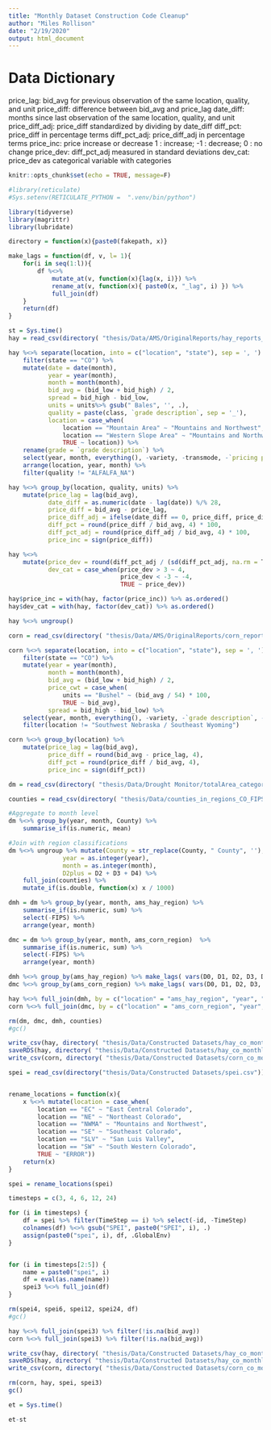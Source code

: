 ```yaml
---
title: "Monthly Dataset Construction Code Cleanup"
author: "Miles Rollison"
date: "2/19/2020"
output: html_document
---
```


# Data Dictionary

price_lag:       bid_avg for previous observation of the same location, quality, and unit
price_diff:      difference between bid_avg and price_lag
date_diff:       months since last observation of the same location, quality, and unit
price_diff_adj:  price_diff standardized by dividing by date_diff
diff_pct:        price_diff in percentage terms
diff_pct_adj:    price_diff_adj in percentage terms
price_inc:       price increase or decrease 1 : increase; -1 : decrease; 0 : no change
price_dev:       diff_pct_adj measured in standard deviations
dev_cat:         price_dev as categorical variable with categories

```r
knitr::opts_chunk$set(echo = TRUE, message=F)

#library(reticulate)
#Sys.setenv(RETICULATE_PYTHON =  ".venv/bin/python")

library(tidyverse)
library(magrittr)
library(lubridate)

directory = function(x){paste0(fakepath, x)}
```

```r
make_lags = function(df, v, l= 1){
    for(i in seq(1:l)){
        df %<>% 
            mutate_at(v, function(x){lag(x, i)}) %>%
            rename_at(v, function(x){ paste0(x, "_lag", i) }) %>%
            full_join(df)   
    }
    return(df)
}
```

```r
st = Sys.time()
hay = read_csv(directory( "thesis/Data/AMS/OriginalReports/hay_reports_stacked.csv"))

hay %<>% separate(location, into = c("location", "state"), sep = ', ') %>% 
    filter(state == "CO") %>% 
    mutate(date = date(month),
           year = year(month),
           month = month(month),
           bid_avg = (bid_low + bid_high) / 2,
           spread = bid_high - bid_low,
           units = units%>% gsub(" Bales", '', .),
           quality = paste(class, `grade description`, sep = '_'),
           location = case_when(
               location == "Mountain Area" ~ "Mountains and Northwest",
               location == "Western Slope Area" ~ "Mountains and Northwest",
               TRUE ~ location)) %>% 
    rename(grade = `grade description`) %>% 
    select(year, month, everything(), -variety, -transmode, -`pricing point`, -`delivery period`) %>% 
    arrange(location, year, month) %>% 
    filter(quality != "ALFALFA_NA")

hay %<>% group_by(location, quality, units) %>%
    mutate(price_lag = lag(bid_avg),
           date_diff = as.numeric(date - lag(date)) %/% 28,
           price_diff = bid_avg - price_lag,
           price_diff_adj = ifelse(date_diff == 0, price_diff, price_diff / date_diff), 
           diff_pct = round(price_diff / bid_avg, 4) * 100,
           diff_pct_adj = round(price_diff_adj / bid_avg, 4) * 100,
           price_inc = sign(price_diff))

hay %<>% 
    mutate(price_dev = round(diff_pct_adj / (sd(diff_pct_adj, na.rm = T) + 0.0001)),
           dev_cat = case_when(price_dev > 3 ~ 4,
                               price_dev < -3 ~ -4,
                               TRUE ~ price_dev))

hay$price_inc = with(hay, factor(price_inc)) %>% as.ordered() 
hay$dev_cat = with(hay, factor(dev_cat)) %>% as.ordered() 

hay %<>% ungroup()
```

```r
corn = read_csv(directory( "thesis/Data/AMS/OriginalReports/corn_reports_stacked.csv"))

corn %<>% separate(location, into = c("location", "state"), sep = ', ') %>% 
    filter(state == "CO") %>% 
    mutate(year = year(month),
           month = month(month),
           bid_avg = (bid_low + bid_high) / 2,
           price_cwt = case_when(
               units == "Bushel" ~ (bid_avg / 54) * 100,
               TRUE ~ bid_avg),
           spread = bid_high - bid_low) %>% 
    select(year, month, everything(), -variety, -`grade description`, -`delivery period`, -class) %>% 
    filter(location != "Southwest Nebraska / Southeast Wyoming")

corn %<>% group_by(location) %>%
    mutate(price_lag = lag(bid_avg),
           price_diff = round(bid_avg - price_lag, 4),
           diff_pct = round(price_diff / bid_avg, 4),
           price_inc = sign(diff_pct))

```

```r
dm = read_csv(directory( "thesis/Data/Drought Monitor/totalArea_categorical_byCounty_CO_20000101_20191219.csv"))   

counties = read_csv(directory( "thesis/Data/counties_in_regions_CO_FIPS.csv"))

#Aggregate to month level
dm %<>% group_by(year, month, County) %>%
    summarise_if(is.numeric, mean)

#Join with region classifications
dm %<>% ungroup %>% mutate(County = str_replace(County, " County", ''),
               year = as.integer(year),
               month = as.integer(month),
               D2plus = D2 + D3 + D4) %>% 
    full_join(counties) %>% 
    mutate_if(is.double, function(x) x / 1000)

dmh = dm %>% group_by(year, month, ams_hay_region) %>% 
    summarise_if(is.numeric, sum) %>% 
    select(-FIPS) %>% 
    arrange(year, month)

dmc = dm %>% group_by(year, month, ams_corn_region)  %>% 
    summarise_if(is.numeric, sum) %>% 
    select(-FIPS) %>% 
    arrange(year, month) 

dmh %<>% group_by(ams_hay_region) %>% make_lags( vars(D0, D1, D2, D3, D4, D2plus), 4)
dmc %<>% group_by(ams_corn_region) %>% make_lags( vars(D0, D1, D2, D3, D4, D2plus), 4)
```

```r
hay %<>% full_join(dmh, by = c("location" = "ams_hay_region", "year", "month"))
corn %<>% full_join(dmc, by = c("location" = "ams_corn_region", "year", "month")) %>% arrange(year, month, location)

rm(dm, dmc, dmh, counties)
#gc()
```

```r
write_csv(hay, directory( "thesis/Data/Constructed Datasets/hay_co_monthly_ams_dm.csv"))
saveRDS(hay, directory( "thesis/Data/Constructed Datasets/hay_co_monthly_ams_dm.Rds"))
write_csv(corn, directory( "thesis/Data/Constructed Datasets/corn_co_monthly_ams_dm.csv"))
```

```r
spei = read_csv(directory("thesis/Data/Constructed Datasets/spei.csv"))


rename_locations = function(x){
    x %<>% mutate(location = case_when(
        location == "EC" ~ "East Central Colorado",
        location == "NE" ~ "Northeast Colorado",
        location == "NWMA" ~ "Mountains and Northwest",
        location == "SE" ~ "Southeast Colorado",
        location == "SLV" ~ "San Luis Valley",
        location == "SW" ~ "South Western Colorado",
        TRUE ~ "ERROR"))
    return(x)
}

spei = rename_locations(spei)
```

```r
timesteps = c(3, 4, 6, 12, 24)

for (i in timesteps) {
    df = spei %>% filter(TimeStep == i) %>% select(-id, -TimeStep)
    colnames(df) %<>% gsub("SPEI", paste0("SPEI", i), .)
    assign(paste0("spei", i), df, .GlobalEnv)
}


for (i in timesteps[2:5]) {
    name = paste0("spei", i)
    df = eval(as.name(name))
    spei3 %<>% full_join(df)
} 

rm(spei4, spei6, spei12, spei24, df)
#gc()
```

```r
hay %<>% full_join(spei3) %>% filter(!is.na(bid_avg))
corn %<>% full_join(spei3) %>% filter(!is.na(bid_avg))
```

```r
write_csv(hay, directory( "thesis/Data/Constructed Datasets/hay_co_monthly_ams_dm_spei.csv"))
saveRDS(hay, directory( "thesis/Data/Constructed Datasets/hay_co_monthly_ams_dm_spei.Rds"))
write_csv(corn, directory( "thesis/Data/Constructed Datasets/corn_co_monthly_ams_dm_spei.csv"))
```

```r
rm(corn, hay, spei, spei3)
gc()

et = Sys.time()

et-st
```
